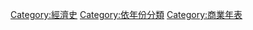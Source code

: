 {{Commonscat|Economics by year}}
{{Container category}}
[[Category:經濟史|Category:經濟史]]
[[Category:依年份分類|Category:依年份分類]]
[[Category:商業年表|Category:商業年表]]